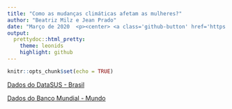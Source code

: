 ```yaml
---
title: "Como as mudanças climáticas afetam as mulheres?"
author: "Beatriz Milz e Jean Prado"
date: "Março de 2020  <p><center> <a class='github-button' href='https://github.com/beatrizmilz/R-Ladies-SP-DataSUS' data-color-scheme='no-preference: light; light: light; dark: dark;' data-size='large' data-show-count='true' aria-label='Star beatrizmilz/R-Ladies-SP-DataSUS on GitHub'>Acesse este repositório</a>  </center></p>"
output:
  prettydoc::html_pretty:
    theme: leonids
    highlight: github
---
```


<script async defer src="https://buttons.github.io/buttons.js"></script>

```r
knitr::opts_chunk$set(echo = TRUE)
```

[Dados do DataSUS - Brasil](https://datathon-rladies-sp-2020.netlify.com/datasus.html)


[Dados do Banco Mundial - Mundo](https://datathon-rladies-sp-2020.netlify.com/banco-mundial.html)